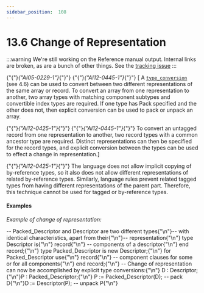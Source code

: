---
sidebar_position:  108
---

# 13.6 Change of Representation

:::warning
We're still working on the Reference manual output.  Internal links are broken,
as are a bunch of other things.
See the [tracking issue](https://github.com/ada-lang-io/ada-lang-io/issues/20)
:::


<p>{"{"}<em>{"AI05-0229-1"}</em>{"}"} {"{"}<em>{"AI12-0445-1"}</em>{"}"} [ A <code><a href="../AA-4/AA-4.6#S0162">type_conversion</a></code> (see 4.6) can be used to convert between two different representations of the same array or record. To convert an array from one representation to another, two array types with matching component subtypes and convertible index types are required. If one type has Pack specified and the other does not, then explicit conversion can be used to pack or unpack an array.<br /></p>

<p>{"{"}<em>{"AI12-0425-1"}</em>{"}"} {"{"}<em>{"AI12-0445-1"}</em>{"}"} To convert an untagged record from one representation to another, two record types with a common ancestor type are required. Distinct representations can then be specified for the record types, and explicit conversion between the types can be used to effect a change in representation.] <br /></p>

<Admonition type="aarm" aarm="ramification" title="Ramification: ">
<strong></strong>{"{"}<em>{"AI12-0425-1"}</em>{"}"} The language does not allow implicit copying of by-reference types, so it also does not allow different representations of related by-reference types. Similarly, language rules prevent related tagged types from having different representations of the parent part. Therefore, this technique cannot be used for tagged or by-reference types. <br /></Admonition>


#### Examples

<p><em>Example of change of representation:</em> <br /></p>

<CodeBlock>
-- Packed_Descriptor and Descriptor are two different types{"\n"}-- with identical characteristics, apart from their{"\n"}-- representation{"\n"}
type Descriptor is{"\n"}    record{"\n"}      -- components of a descriptor{"\n"}    end record;{"\n"}
type Packed_Descriptor is new Descriptor;{"\n"}
for Packed_Descriptor use{"\n"}    record{"\n"}      -- component clauses for some or for all components{"\n"}    end record;{"\n"}
-- Change of representation can now be accomplished by explicit type conversions:{"\n"}
D : Descriptor;{"\n"}P : Packed_Descriptor;{"\n"}
P := Packed_Descriptor(D);  -- pack D{"\n"}D := Descriptor(P);         -- unpack P{"\n"}

</CodeBlock>
